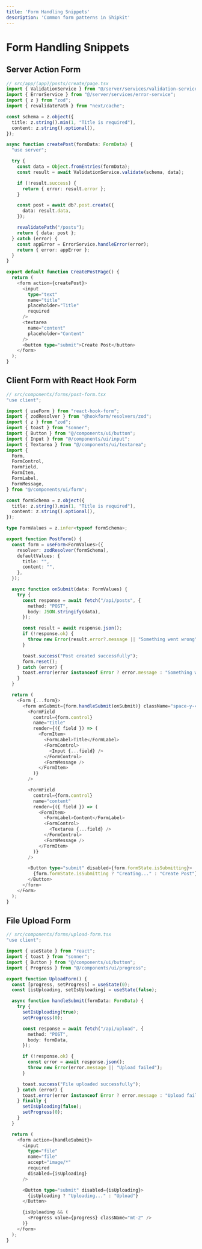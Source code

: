 ```yaml
---
title: 'Form Handling Snippets'
description: 'Common form patterns in Shipkit'
---
```


# Form Handling Snippets

## Server Action Form

```typescript
// src/app/(app)/posts/create/page.tsx
import { ValidationService } from "@/server/services/validation-service";
import { ErrorService } from "@/server/services/error-service";
import { z } from "zod";
import { revalidatePath } from "next/cache";

const schema = z.object({
  title: z.string().min(1, "Title is required"),
  content: z.string().optional(),
});

async function createPost(formData: FormData) {
  "use server";

  try {
    const data = Object.fromEntries(formData);
    const result = await ValidationService.validate(schema, data);

    if (!result.success) {
      return { error: result.error };
    }

    const post = await db?.post.create({
      data: result.data,
    });

    revalidatePath("/posts");
    return { data: post };
  } catch (error) {
    const appError = ErrorService.handleError(error);
    return { error: appError };
  }
}

export default function CreatePostPage() {
  return (
    <form action={createPost}>
      <input
        type="text"
        name="title"
        placeholder="Title"
        required
      />
      <textarea
        name="content"
        placeholder="Content"
      />
      <button type="submit">Create Post</button>
    </form>
  );
}
```

## Client Form with React Hook Form

```typescript
// src/components/forms/post-form.tsx
"use client";

import { useForm } from "react-hook-form";
import { zodResolver } from "@hookform/resolvers/zod";
import { z } from "zod";
import { toast } from "sonner";
import { Button } from "@/components/ui/button";
import { Input } from "@/components/ui/input";
import { Textarea } from "@/components/ui/textarea";
import {
  Form,
  FormControl,
  FormField,
  FormItem,
  FormLabel,
  FormMessage,
} from "@/components/ui/form";

const formSchema = z.object({
  title: z.string().min(1, "Title is required"),
  content: z.string().optional(),
});

type FormValues = z.infer<typeof formSchema>;

export function PostForm() {
  const form = useForm<FormValues>({
    resolver: zodResolver(formSchema),
    defaultValues: {
      title: "",
      content: "",
    },
  });

  async function onSubmit(data: FormValues) {
    try {
      const response = await fetch("/api/posts", {
        method: "POST",
        body: JSON.stringify(data),
      });

      const result = await response.json();
      if (!response.ok) {
        throw new Error(result.error?.message || "Something went wrong");
      }

      toast.success("Post created successfully");
      form.reset();
    } catch (error) {
      toast.error(error instanceof Error ? error.message : "Something went wrong");
    }
  }

  return (
    <Form {...form}>
      <form onSubmit={form.handleSubmit(onSubmit)} className="space-y-4">
        <FormField
          control={form.control}
          name="title"
          render={({ field }) => (
            <FormItem>
              <FormLabel>Title</FormLabel>
              <FormControl>
                <Input {...field} />
              </FormControl>
              <FormMessage />
            </FormItem>
          )}
        />

        <FormField
          control={form.control}
          name="content"
          render={({ field }) => (
            <FormItem>
              <FormLabel>Content</FormLabel>
              <FormControl>
                <Textarea {...field} />
              </FormControl>
              <FormMessage />
            </FormItem>
          )}
        />

        <Button type="submit" disabled={form.formState.isSubmitting}>
          {form.formState.isSubmitting ? "Creating..." : "Create Post"}
        </Button>
      </form>
    </Form>
  );
}
```

## File Upload Form

```typescript
// src/components/forms/upload-form.tsx
"use client";

import { useState } from "react";
import { toast } from "sonner";
import { Button } from "@/components/ui/button";
import { Progress } from "@/components/ui/progress";

export function UploadForm() {
  const [progress, setProgress] = useState(0);
  const [isUploading, setIsUploading] = useState(false);

  async function handleSubmit(formData: FormData) {
    try {
      setIsUploading(true);
      setProgress(0);

      const response = await fetch("/api/upload", {
        method: "POST",
        body: formData,
      });

      if (!response.ok) {
        const error = await response.json();
        throw new Error(error.message || "Upload failed");
      }

      toast.success("File uploaded successfully");
    } catch (error) {
      toast.error(error instanceof Error ? error.message : "Upload failed");
    } finally {
      setIsUploading(false);
      setProgress(0);
    }
  }

  return (
    <form action={handleSubmit}>
      <input
        type="file"
        name="file"
        accept="image/*"
        required
        disabled={isUploading}
      />

      <Button type="submit" disabled={isUploading}>
        {isUploading ? "Uploading..." : "Upload"}
      </Button>

      {isUploading && (
        <Progress value={progress} className="mt-2" />
      )}
    </form>
  );
}
```
